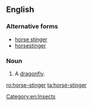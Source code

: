 ==English==

===Alternative forms===
* [[horse stinger]]
* [[horsestinger]]
===Noun===
{{en-noun|head=[[horse]]-[[stinger]]}}

# A [[dragonfly]].
[[Category:en:Insects]]

[[ro:horse-stinger]]
[[ta:horse-stinger]]